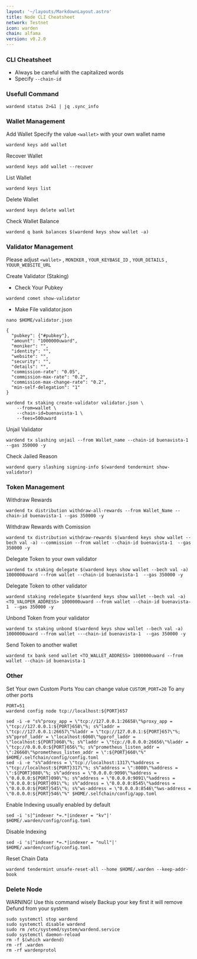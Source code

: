 ```yaml
---
layout: '~/layouts/MarkdownLayout.astro'
title: Node CLI Cheatsheet
network: Testnet
icon: warden
chain: alfama
version: v0.2.0
---
```


### CLI Cheatsheet

- Always be careful with the capitalized words
- Specify `--chain-id`

### Usefull Command
```
wardend status 2>&1 | jq .sync_info
```

### Wallet Management

Add Wallet
Specify the value `<wallet>` with your own wallet name

```
wardend keys add wallet
```

Recover Wallet
```
wardend keys add wallet --recover
```

List Wallet
```
wardend keys list
```

Delete Wallet
```
wardend keys delete wallet
```

Check Wallet Balance
```
wardend q bank balances $(wardend keys show wallet -a)
```

### Validator Management

Please adjust `<wallet>` , `MONIKER` , `YOUR_KEYBASE_ID` , `YOUR_DETAILS` , `YOUUR_WEBSITE_URL`

Create Validator (Staking)
- Check Your Pubkey
```
wardend comet show-validator
```
- Make File validator.json
```
nano $HOME/validator.json
```
```
{
  "pubkey": {"#pubkey"},
  "amount": "1000000uward",
  "moniker": "",
  "identity": "",
  "website": "",
  "security": "",
  "details": "",
  "commission-rate": "0.05",
  "commission-max-rate": "0.2",
  "commission-max-change-rate": "0.2",
  "min-self-delegation": "1"
}
```
```
wardend tx staking create-validator validator.json \
    --from=wallet \
    --chain-id=buenavista-1 \
    --fees=500uward
```

Unjail Validator
```
wardend tx slashing unjail --from Wallet_name --chain-id buenavista-1 --gas 350000 -y
```

Check Jailed Reason
```
wardend query slashing signing-info $(wardend tendermint show-validator)
```

### Token Management

Withdraw Rewards
```
wardend tx distribution withdraw-all-rewards --from Wallet_Name --chain-id buenavista-1 --gas 350000 -y
```

Withdraw Rewards with Comission
```
wardend tx distribution withdraw-rewards $(wardend keys show wallet --bech val -a) --commission --from wallet --chain-id buenavista-1  --gas 350000 -y
```

Delegate Token to your own validator
```
wardend tx staking delegate $(wardend keys show wallet --bech val -a) 1000000uward --from wallet --chain-id buenavista-1  --gas 350000 -y
```

Delegate Token to other validator
```
wardend staking redelegate $(wardend keys show wallet --bech val -a) <TO_VALOPER_ADDRESS> 1000000uward --from wallet --chain-id buenavista-1  --gas 350000 -y
```

Unbond Token from your validator
```
wardend tx staking unbond $(wardend keys show wallet --bech val -a) 1000000uward --from wallet ---chain-id buenavista-1  --gas 350000 -y
```

Send Token to another wallet
```
wardend tx bank send wallet <TO_WALLET_ADDRESS> 1000000uward --from wallet --chain-id buenavista-1
```

### Other

Set Your own Custom Ports
You can change value `CUSTOM_PORT=20` To any other ports
```
PORT=51
wardend config node tcp://localhost:${PORT}657
```
```
sed -i -e "s%^proxy_app = \"tcp://127.0.0.1:26658\"%proxy_app = \"tcp://127.0.0.1:${PORT}658\"%; s%^laddr = \"tcp://127.0.0.1:26657\"%laddr = \"tcp://127.0.0.1:${PORT}657\"%; s%^pprof_laddr = \"localhost:6060\"%pprof_laddr = \"localhost:${PORT}060\"%; s%^laddr = \"tcp://0.0.0.0:26656\"%laddr = \"tcp://0.0.0.0:${PORT}656\"%; s%^prometheus_listen_addr = \":26660\"%prometheus_listen_addr = \":${PORT}660\"%" $HOME/.selfchain/config/config.toml
sed -i -e "s%^address = \"tcp://localhost:1317\"%address = \"tcp://localhost:${PORT}317\"%; s%^address = \":8080\"%address = \":${PORT}080\"%; s%^address = \"0.0.0.0:9090\"%address = \"0.0.0.0:${PORT}090\"%; s%^address = \"0.0.0.0:9091\"%address = \"0.0.0.0:${PORT}091\"%; s%^address = \"0.0.0.0:8545\"%address = \"0.0.0.0:${PORT}545\"%; s%^ws-address = \"0.0.0.0:8546\"%ws-address = \"0.0.0.0:${PORT}546\"%" $HOME/.selfchain/config/app.toml
```

Enable Indexing usually enabled by default
```
sed -i 's|^indexer *=.*|indexer = "kv"|' $HOME/.warden/config/config.toml
```

Disable Indexing
```
sed -i 's|^indexer *=.*|indexer = "null"|' $HOME/.warden/config/config.toml
```

Reset Chain Data
```
wardend tendermint unsafe-reset-all --home $HOME/.warden --keep-addr-book
```

### Delete Node

WARNING! Use this command wisely 
Backup your key first it will remove Defund from your system

```
sudo systemctl stop wardend
sudo systemctl disable wardend
sudo rm /etc/systemd/system/wardend.service
sudo systemctl daemon-reload
rm -f $(which wardend)
rm -rf .warden
rm -rf wardenprotol
```
